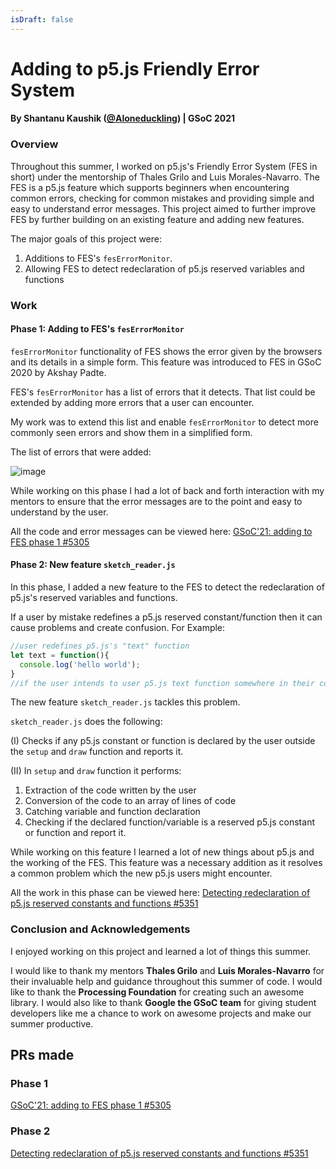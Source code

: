 ```yaml
---
isDraft: false
---
```

# Adding to p5.js Friendly Error System

#### By Shantanu Kaushik ([@Aloneduckling](https://github.com/Aloneduckling)) | GSoC 2021

### Overview

Throughout this summer, I worked on p5.js's Friendly Error System (FES in short) under the mentorship of Thales Grilo and Luis Morales-Navarro. The FES is a p5.js feature
which supports beginners when encountering common errors, checking for common mistakes and providing simple and easy to understand error messages.
This project aimed to further improve FES by further building on an existing feature and adding new features.

The major goals of this project were:

1. Additions to FES's `fesErrorMonitor`.
2. Allowing FES to detect redeclaration of p5.js reserved variables and functions

### Work

#### Phase 1: Adding to FES's `fesErrorMonitor`

`fesErrorMonitor` functionality of FES shows the error given by the browsers and its details in a simple form. This feature was introduced to FES in GSoC 2020 by Akshay Padte.

FES's `fesErrorMonitor` has a list of errors that it detects. That list could be extended by adding more errors that a user can encounter.

My work was to extend this list and enable `fesErrorMonitor` to detect more commonly seen errors and show them in a simplified form.

The list of errors that were added:

![image](https://user-images.githubusercontent.com/54030684/129186690-1f8739ef-3748-455d-96f6-c7488f141346.png)

While working on this phase I had a lot of back and forth interaction with my mentors to ensure that the error messages are to the point and easy to understand by the user.

All the code and error messages can be viewed here: [GSoC'21: adding to FES phase 1 #5305](https://github.com/processing/p5.js/pull/5305)

#### Phase 2: New feature `sketch_reader.js`

In this phase, I added a new feature to the FES to detect the redeclaration of p5.js's reserved variables and functions.

If a user by mistake redefines a p5.js reserved constant/function then it can cause problems and create confusion. For Example:

```js
//user redefines p5.js's "text" function 
let text = function(){
  console.log('hello world');
}
//if the user intends to user p5.js text function somewhere in their code then it won't work
```

The new feature `sketch_reader.js` tackles this problem.

`sketch_reader.js` does the following:

(I) Checks if any p5.js constant or function is declared by the user outside the `setup` and `draw` function and reports it.

(II) In `setup` and `draw` function it performs:

1. Extraction of the code written by the user
2. Conversion of the code to an array of lines of code
3. Catching variable and function declaration
4. Checking if the declared function/variable is a reserved p5.js constant or function and report it.

While working on this feature I learned a lot of new things about p5.js and the working of the FES.
This feature was a necessary addition as it resolves a common problem which the new p5.js users might encounter.

All the work in this phase can be viewed here: [Detecting redeclaration of p5.js reserved constants and functions #5351](https://github.com/processing/p5.js/pull/5351)

### Conclusion and Acknowledgements

I enjoyed working on this project and learned a lot of things this summer.

I would like to thank my mentors **Thales Grilo** and **Luis Morales-Navarro** for their invaluable help and guidance throughout this summer of code. I would like to thank the **Processing Foundation** for creating such an awesome library. I would also like to thank **Google the GSoC team** for giving student developers like me a chance to work on awesome projects and make our summer productive.

## PRs made

### Phase 1

[GSoC'21: adding to FES phase 1 #5305](https://github.com/processing/p5.js/pull/5305)

### Phase 2

[Detecting redeclaration of p5.js reserved constants and functions #5351](https://github.com/processing/p5.js/pull/5351)
